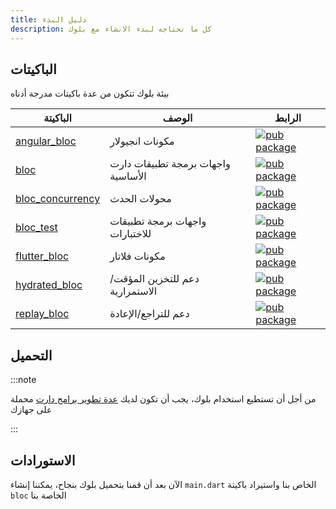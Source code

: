 ```yaml
---
title: دليل البدء
description: كل ما تحتاجه لبدء الانشاء مع بلوك
---
```



## الباكيتات

بيئة بلوك تتكون من عدة باكيتات مدرجة أدناه

| الباكيتة                                                                                   | الوصف                              | الرابط                                                                                                         |
| ------------------------------------------------------------------------------------------ | ---------------------------------- | -------------------------------------------------------------------------------------------------------------- |
| [angular_bloc](https://github.com/felangel/bloc/tree/master/packages/angular_bloc)         | مكونات انجيولار                    | [![pub package](https://img.shields.io/pub/v/angular_bloc.svg)](https://pub.dev/packages/angular_bloc)         |
| [bloc](https://github.com/felangel/bloc/tree/master/packages/bloc)                         | واجهات برمجة تطبيقات دارت الأساسية | [![pub package](https://img.shields.io/pub/v/bloc.svg)](https://pub.dev/packages/bloc)                         |
| [bloc_concurrency](https://github.com/felangel/bloc/tree/master/packages/bloc_concurrency) | محولات الحدث                       | [![pub package](https://img.shields.io/pub/v/bloc_concurrency.svg)](https://pub.dev/packages/bloc_concurrency) |
| [bloc_test](https://github.com/felangel/bloc/tree/master/packages/bloc_test)               | واجهات برمجة تطبيقات للاختبارات    | [![pub package](https://img.shields.io/pub/v/bloc_test.svg)](https://pub.dev/packages/bloc_test)               |
| [flutter_bloc](https://github.com/felangel/bloc/tree/master/packages/flutter_bloc)         | مكونات فلاتار                      | [![pub package](https://img.shields.io/pub/v/flutter_bloc.svg)](https://pub.dev/packages/flutter_bloc)         |
| [hydrated_bloc](https://github.com/felangel/bloc/tree/master/packages/hydrated_bloc)       | دعم للتخزين المؤقت/الاستمرارية     | [![pub package](https://img.shields.io/pub/v/hydrated_bloc.svg)](https://pub.dev/packages/hydrated_bloc)       |
| [replay_bloc](https://github.com/felangel/bloc/tree/master/packages/replay_bloc)           | دعم للتراجع/الإعادة                | [![pub package](https://img.shields.io/pub/v/replay_bloc.svg)](https://pub.dev/packages/replay_bloc)           |

## التحميل

<InstallationTabs />

:::note

من أجل أن تستطيع استخدام بلوك، يجب أن تكون لديك
[عدة تطوير برامج دارت](https://dart.dev/get-dart) محملة على جهازك

:::

## الاستورادات

الآن بعد أن قمنا بتحميل بلوك بنجاح، يمكننا إنشاء `main.dart` الخاص بنا واستيراد
باكيتة `bloc` الخاصة بنا

<ImportTabs />
